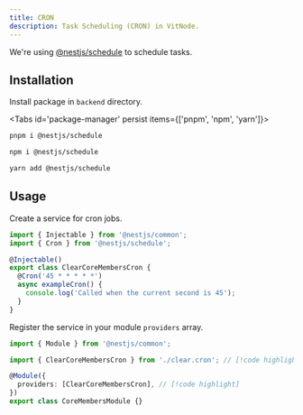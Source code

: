 ```yaml
---
title: CRON
description: Task Scheduling (CRON) in VitNode.
---
```


We're using [@nestjs/schedule](https://docs.nestjs.com/techniques/task-scheduling) to schedule tasks.

## Installation

Install package in `backend` directory.


<Tabs id='package-manager' persist items={['pnpm', 'npm', 'yarn']}>

```bash tab="pnpm"
pnpm i @nestjs/schedule
```

```bash tab="npm"
npm i @nestjs/schedule
```

```bash tab="yarn"
yarn add @nestjs/schedule
```

</Tabs>

## Usage

Create a service for cron jobs.

```ts title="clear.cron.ts"
import { Injectable } from '@nestjs/common';
import { Cron } from '@nestjs/schedule';

@Injectable()
export class ClearCoreMembersCron {
  @Cron('45 * * * * *')
  async exampleCron() {
    console.log('Called when the current second is 45');
  }
}
```

Register the service in your module `providers` array.

```ts title="members.module.ts"
import { Module } from '@nestjs/common';

import { ClearCoreMembersCron } from './clear.cron'; // [!code highlight]

@Module({
  providers: [ClearCoreMembersCron], // [!code highlight]
})
export class CoreMembersModule {}
```
